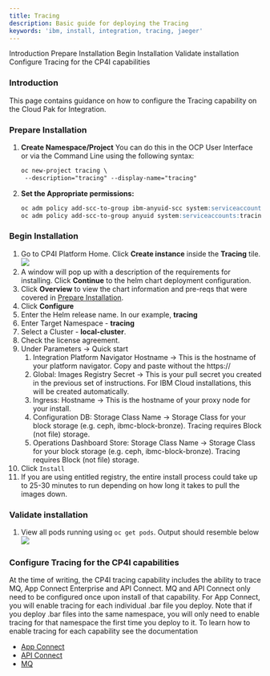 ```yaml
---
title: Tracing
description: Basic guide for deploying the Tracing
keywords: 'ibm, install, integration, tracing, jaeger'
---
```


<AnchorLinks>
  <AnchorLink>Introduction</AnchorLink>
  <AnchorLink>Prepare Installation</AnchorLink>
  <AnchorLink>Begin Installation</AnchorLink>
  <AnchorLink>Validate installation</AnchorLink>
  <AnchorLink>Configure Tracing for the CP4I capabilities</AnchorLink>
</AnchorLinks>

### **Introduction**
This page contains guidance on how to configure the Tracing capability on
the Cloud Pak for Integration.

### **Prepare Installation**

1. **Create Namespace/Project**
   You can do this in the OCP User Interface or via the Command Line using
   the following syntax:
   ``` md
   oc new-project tracing \
    --description="tracing" --display-name="tracing"
   ```
2. **Set the Appropriate permissions:**
   ``` md
   oc adm policy add-scc-to-group ibm-anyuid-scc system:serviceaccounts:tracing
   oc adm policy add-scc-to-group anyuid system:serviceaccounts:tracing
   ```

### **Begin Installation**
1. Go to CP4I Platform Home. Click **Create instance** inside
the **Tracing** tile.
![](/assets/img/integration/deploy-tracing/2.tracing_nav.png)
1. A window will pop up with a description of the requirements for
installing. Click **Continue** to the helm chart deployment configuration.
  2. Click **Overview** to view the chart information and pre-reqs that
  were covered in [Prepare Installation](#prepare-installation).
3. Click **Configure**
4. Enter the Helm release name. In our example, **tracing**
5. Enter Target Namespace - **tracing**
6. Select a Cluster - **local-cluster**.
7. Check the license agreement.
8. Under Parameters -> Quick start
   1. Integration Platform Navigator Hostname -> This is the hostname of
   your platform navigator.  Copy and paste without the https://
   2. Global: Images Registry Secret -> This is your pull secret you
   created in the previous set of instructions.  For IBM Cloud
   installations, this will be created automatically.
   3. Ingress: Hostname -> This is the hostname of your proxy node for
   your install.
   4. Configuration DB: Storage Class Name -> Storage Class for your block
   storage (e.g. ceph, ibmc-block-bronze).  Tracing requires Block
   (not file) storage.
   5. Operations Dashboard Store: Storage Class Name -> Storage Class
   for your block storage (e.g. ceph, ibmc-block-bronze). Tracing requires
   Block (not file) storage.
9.  Click `Install`
10. If you are using entitled registry, the entire install process could
take up to 25-30 minutes to run depending on how long it takes to pull
the images down.


### **Validate installation**

1. View all pods running using `oc get pods`.  Output should resemble below
![](/assets/img/integration/deploy-tracing/3.tracing-pods.png)

### **Configure Tracing for the CP4I capabilities**

At the time of writing, the CP4I tracing capability includes the ability to trace MQ, App Connect Enterprise and API Connect.  MQ and API Connect only need to be configured once upon install of that capability.  For App Connect, you will enable tracing for each individual .bar file you deploy.  Note that if you deploy .bar files into the same namespace, you will only need to enable tracing for that namespace the first time you deploy to it.  To learn how to enable tracing for each capability see the documentation

-  [App Connect](../deploy-integration)
-  [API Connect](../deploy-api-mgmt)
-  [MQ](../deploy-queue-manager)

